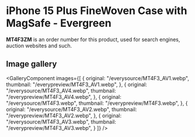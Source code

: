 
# iPhone 15 Plus FineWoven Case with MagSafe - Evergreen

<Callout type='info' emoji='👉🏻'>**MT4F3ZM** is an order number for this product, used for search engines, auction websites and such.</Callout>

## Image gallery

<GalleryComponent
    images={[
      {
        original: "/everysource/MT4F3_AV1.webp",
        thumbnail: "/everypreview/MT4F3_AV1.webp",
      },
      {
        original: "/everysource/MT4F3_AV4.webp",
        thumbnail: "/everypreview/MT4F3_AV4.webp",
      },
      {
        original: "/everysource/MT4F3.webp",
        thumbnail: "/everypreview/MT4F3.webp",
      },
      {
        original: "/everysource/MT4F3_AV2.webp",
        thumbnail: "/everypreview/MT4F3_AV2.webp",
      },
      {
        original: "/everysource/MT4F3_AV3.webp",
        thumbnail: "/everypreview/MT4F3_AV3.webp",
      }
    ]}
  />
